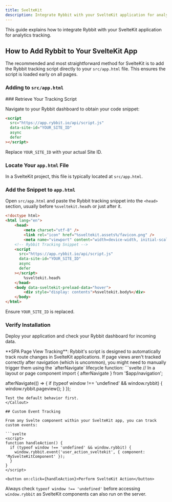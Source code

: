 ```yaml
---
title: SvelteKit
description: Integrate Rybbit with your SvelteKit application for analytics tracking
---
```




This guide explains how to integrate Rybbit with your SvelteKit application for analytics tracking.

## How to Add Rybbit to Your SvelteKit App

The recommended and most straightforward method for SvelteKit is to add the Rybbit tracking script directly to your `src/app.html` file. This ensures the script is loaded early on all pages.

### Adding to `src/app.html`

<Steps>
### Retrieve Your Tracking Script

Navigate to your Rybbit dashboard to obtain your code snippet:

```html
<script
  src="https://app.rybbit.io/api/script.js"
  data-site-id="YOUR_SITE_ID"
  async
  defer
></script>
```
Replace `YOUR_SITE_ID` with your actual Site ID.

### Locate Your `app.html` File

In a SvelteKit project, this file is typically located at `src/app.html`.

### Add the Snippet to `app.html`

Open `src/app.html` and paste the Rybbit tracking snippet into the `<head>` section, usually before `%sveltekit.head%` or just after it.

```html filename="src/app.html"
<!doctype html>
<html lang="en">
	<head>
		<meta charset="utf-8" />
		<link rel="icon" href="%sveltekit.assets%/favicon.png" />
		<meta name="viewport" content="width=device-width, initial-scale=1" />
    <!-- Rybbit Tracking Snippet -->
    <script
      src="https://app.rybbit.io/api/script.js"
      data-site-id="YOUR_SITE_ID"
      async
      defer
    ></script>
		%sveltekit.head%
	</head>
	<body data-sveltekit-preload-data="hover">
		<div style="display: contents">%sveltekit.body%</div>
	</body>
</html>
```
Ensure `YOUR_SITE_ID` is replaced.

### Verify Installation

Deploy your application and check your Rybbit dashboard for incoming data.
</Steps>

<Callout type="info">
  **SPA Page View Tracking**: Rybbit's script is designed to automatically track route changes in SvelteKit applications. If page views aren't tracked correctly after navigation (which is uncommon), you might need to manually trigger them using the `afterNavigate` lifecycle function:
  ```svelte
  // In a layout or page component
  import { afterNavigate } from '$app/navigation';

  afterNavigate(() => {
    if (typeof window !== 'undefined' && window.rybbit) {
      window.rybbit.pageview();
    }
  });
  ```
  Test the default behavior first.
</Callout>

## Custom Event Tracking

From any Svelte component within your SvelteKit app, you can track custom events:

```svelte
<script>
  function handleAction() {
    if (typeof window !== 'undefined' && window.rybbit) {
      window.rybbit.event('user_action_sveltekit', { component: 'MySvelteKitComponent' });
    }
  }
</script>

<button on:click={handleAction}>Perform SvelteKit Action</button>
```
Always check `typeof window !== 'undefined'` before accessing `window.rybbit` as SvelteKit components can also run on the server.

